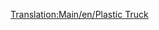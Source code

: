 [[Translation:Main/en/Plastic Truck]]
{{Template:Wagonnen/Nl
|Naam=Plasticwagon
|Afbeelding=[[File:en/Plastictruck.png]]
|NormaalKosten=£1,119 ($2,238)
|NormaalGewicht=18 / 48 t
|NormaalCapaciteit=30,000 liter plastic
|MonoKosten="
|MonoGewicht=18 / 53 t
|MonoCapaciteit=35,000 liter plastic
|MagKosten="
|MagGewicht=18 / 55 t
|MagCapaciteit=37,000 liter plastic
|Omschrijving=
}}
